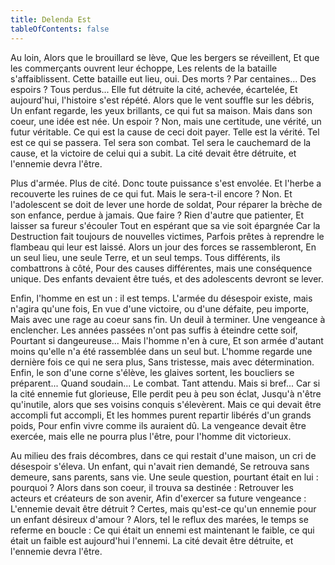 ```yaml
---
title: Delenda Est
tableOfContents: false
---
```



<CenteredBlurryImage alt="Delenda Est - Image generated by ChatGPT" src={imgDelendaEst} height={400}/>

<Composition>
Au loin,
Alors que le brouillard se lève,
Que les bergers se réveillent,
Et que les commerçants ouvrent leur échoppe,
Les relents de la bataille s'affaiblissent.
Cette bataille eut lieu, oui.
Des morts ? Par centaines...
Des espoirs ? Tous perdus...
Elle fut détruite la cité, achevée, écartelée,
Et aujourd'hui, l'histoire s'est répété.
Alors que le vent souffle sur les débris,
Un enfant regarde, les yeux brillants, ce qui fut sa maison.
Mais dans son coeur, une idée est née.
Un espoir ? Non, mais une certitude, une vérité, un futur véritable. Ce qui est la cause de ceci doit payer.
Telle est la vérité.
Tel est ce qui se passera.
Tel sera son combat.
Tel sera le cauchemard de la cause, et la victoire de celui qui a subit.
La cité devait être détruite, et l'ennemie devra l'être.

Plus d'armée.
Plus de cité.
Donc toute puissance s'est envolée.
Et l'herbe a recouverte les ruines de ce qui fut.
Mais le sera-t-il encore ?
Non.
Et l'adolescent se doit de lever une horde de soldat,
Pour réparer la brèche de son enfance, perdue à jamais.
Que faire ?
Rien d'autre que patienter,
Et laisser sa fureur s'écouler
Tout en espérant que sa vie soit épargnée
Car la Destruction fait toujours de nouvelles victimes,
Parfois prêtes à reprendre le flambeau qui leur est laissé.
Alors un jour des forces se rassembleront,
En un seul lieu, une seule Terre, et un seul temps.
Tous différents, ils combattrons à côté,
Pour des causes différentes, mais une conséquence unique.
Des enfants devaient être tués, et des adolescents devront se lever.

Enfin, l'homme en est un : il est temps.
L'armée du désespoir existe, mais n'agira qu'une fois,
En vue d'une victoire, ou d'une défaite, peu importe,
Mais avec une rage au coeur sans fin.
Un deuil à terminer.
Une vengeance à enclencher.
Les années passées n'ont pas suffis à éteindre cette soif,
Pourtant si dangeureuse...
Mais l'homme n'en à cure,
Et son armée d'autant moins qu'elle n'a été rassemblée dans un seul but.
L'homme regarde une dernière fois ce qui ne sera plus,
Sans tristesse, mais avec détermination.
Enfin, le son d'une corne s'élève, les glaives sortent, les boucliers se préparent...
Quand soudain...
Le combat.
Tant attendu.
Mais si bref...
Car si la cité ennemie fut glorieuse,
Elle perdit peu à peu son éclat,
Jusqu'à n'être qu'inutile, alors que ses voisins conquis s'élevèrent.
Mais ce qui devait être accompli fut accompli,
Et les hommes purent repartir libérés d'un grands poids,
Pour enfin vivre comme ils auraient dû.
La vengeance devait être exercée, mais elle ne pourra plus l'être, pour l'homme dit victorieux.

Au milieu des frais décombres, dans ce qui restait d'une maison, un cri de désespoir s'éleva.
Un enfant, qui n'avait rien demandé,
Se retrouva sans demeure, sans parents, sans vie.
Une seule question, pourtant était en lui : pourquoi ?
Alors dans son coeur, il trouva sa destinée :
Retrouver les acteurs et créateurs de son avenir,
Afin d'exercer sa future vengeance :
L'ennemie devait être détruit ?
Certes, mais qu'est-ce qu'un ennemie pour un enfant désireux d'amour ?
Alors, tel le reflux des marées, le temps se referme en boucle :
Ce qui était un ennemi est maintenant le faible, ce qui était un faible est aujourd'hui l'ennemi.
La cité devait être détruite, et l'ennemie devra l'être.
</Composition>

<ByNcDcCc title="Delenda Est" year="1999" />